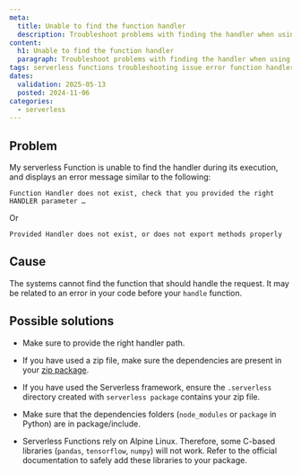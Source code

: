 ```yaml
---
meta:
  title: Unable to find the function handler
  description: Troubleshoot problems with finding the handler when using Scaleway Serverless Functions.
content:
  h1: Unable to find the function handler
  paragraph: Troubleshoot problems with finding the handler when using Scaleway Serverless Functions.
tags: serverless functions troubleshooting issue error function handler execution run cannot find
dates:
  validation: 2025-05-13
  posted: 2024-11-06
categories:
  - serverless
---
```


## Problem

My serverless Function is unable to find the handler during its execution, and displays an error message similar to the following:

```
Function Handler does not exist, check that you provided the right HANDLER parameter …
```

Or

```
Provided Handler does not exist, or does not export methods properly
```

## Cause

The systems cannot find the function that should handle the request. It may be related to an error in your code before your `handle` function.

## Possible solutions

- Make sure to provide the right handler path.

- If you have used a zip file, make sure the dependencies are present in your [zip package](/serverless-functions/how-to/package-function-dependencies-in-zip/).

- If you have used the Serverless framework, ensure the `.serverless` directory created with `serverless package` contains your zip file.

- Make sure that the dependencies folders (`node_modules` or `package` in Python) are in package/include.

- Serverless Functions rely on Alpine Linux. Therefore, some C-based libraries (`pandas`, `tensorflow`, `numpy`) will not work. Refer to the official documentation to safely add these libraries to your package.